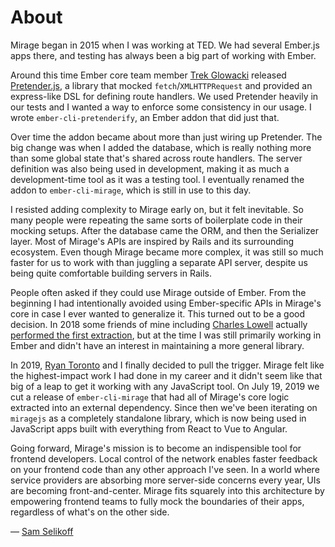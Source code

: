 # About

Mirage began in 2015 when I was working at TED. We had several Ember.js apps there, and testing has always been a big part of working with Ember.

Around this time Ember core team member [Trek Glowacki](https://twitter.com/trek) released [Pretender.js](https://github.com/pretenderjs/pretender), a library that mocked `fetch`/`XMLHTTPRequest` and provided an express-like DSL for defining route handlers. We used Pretender heavily in our tests and I wanted a way to enforce some consistency in our usage. I wrote `ember-cli-pretenderify`, an Ember addon that did just that.

Over time the addon became about more than just wiring up Pretender. The big change was when I added the database, which is really nothing more than some global state that's shared across route handlers. The server definition was also being used in development, making it as much a development-time tool as it was a testing tool. I eventually renamed the addon to `ember-cli-mirage`, which is still in use to this day.

I resisted adding complexity to Mirage early on, but it felt inevitable. So many people were repeating the same sorts of boilerplate code in their mocking setups. After the database came the ORM, and then the Serializer layer. Most of Mirage's APIs are inspired by Rails and its surrounding ecosystem. Even though Mirage became more complex, it was still so much faster for us to work with than juggling a separate API server, despite us being quite comfortable building servers in Rails.

People often asked if they could use Mirage outside of Ember. From the beginning I had intentionally avoided using Ember-specific APIs in Mirage's core in case I ever wanted to generalize it. This turned out to be a good decision. In 2018 some friends of mine including [Charles Lowell](https://twitter.com/cowboyd) actually [performed the first extraction](https://github.com/bigtestjs/mirage), but at the time I was still primarily working in Ember and didn't have an interest in maintaining a more general library.

In 2019, [Ryan Toronto](https://twitter.com/ryantotweets) and I finally decided to pull the trigger. Mirage felt like the highest-impact work I had done in my career and it didn't seem like that big of a leap to get it working with any JavaScript tool. On July 19, 2019 we cut a release of `ember-cli-mirage` that had all of Mirage's core logic extracted into an external dependency. Since then we've been iterating on `miragejs` as a completely standalone library, which is now being used in JavaScript apps built with everything from React to Vue to Angular.

Going forward, Mirage's mission is to become an indispensible tool for frontend developers. Local control of the network enables faster feedback on your frontend code than any other approach I've seen. In a world where service providers are absorbing more server-side concerns every year, UIs are becoming front-and-center. Mirage fits squarely into this architecture by empowering frontend teams to fully mock the boundaries of their apps, regardless of what's on the other side.

— [Sam Selikoff](https://twitter.com/samselikoff)
